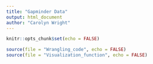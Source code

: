 ```yaml
---
title: "Gapminder Data"
output: html_document
author: "Carolyn Wright"
---
```


```r
knitr::opts_chunk$set(echo = FALSE)
```

```r
source(file = "Wrangling_code", echo = FALSE)
source(file = "Visualization_function", echo = FALSE)

```



